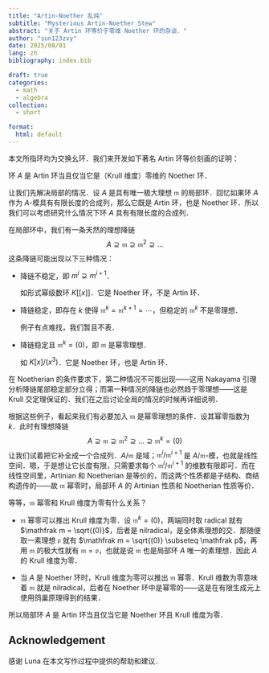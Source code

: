 ```yaml
---
title: "Artin-Noether 乱炖"
subtitle: "Mysterious Artin-Noether Stew"
abstract: "关于 Artin 环等价于零维 Noether 环的杂谈．"
author: "sun123zxy"
date: 2025/08/01
lang: zh
bibliography: index.bib

draft: true
categories:
  - math 
  - algebra
collection:
  - short

format:
  html: default
---
```


本文所指环均为交换幺环．我们来开发如下著名 Artin 环等价刻画的证明：

:::{#thm-artin-noether}

环 $A$ 是 Artin 环当且仅当它是（Krull 维度）零维的 Noether 环．
:::

让我们先解决局部的情况．设 $A$ 是具有唯一极大理想 $\mathfrak m$ 的局部环．回忆如果环 $A$ 作为 $A$-模具有有限长度的合成列，那么它既是 Artin 环，也是 Noether 环．所以我们可以考虑研究什么情况下环 $A$ 具有有限长度的合成列．

在局部环中，我们有一条天然的理想降链
$$
A \supseteq \mathfrak m \supseteq \mathfrak m^2 \supseteq \dots
$$
这条降链可能出现以下三种情况：

- 降链不稳定，即 $m^i \supsetneq m^{i+1}$．

  如形式幂级数环 $K[[x]]$．它是 Noether 环，不是 Artin 环．

- 降链稳定，即存在 $k$ 使得 $\mathfrak m^k = \mathfrak m^{k+1} = \cdots$，但稳定的 $\mathfrak m^k$ 不是零理想．

  例子有点难找，我们暂且不表．

- 降链稳定且 $\mathfrak m^k = (0)$，即 $\mathfrak m$ 是幂零理想．

  如 $K[x] / (x^3)$．它是 Noether 环，也是 Artin 环．

:::{.remark}

在 Noetherian 的条件要求下，第二种情况不可能出现——这用 Nakayama 引理分析降链尾部稳定部分立得；而第一种情况的降链也必然趋于零理想——这是 Krull 交定理保证的．我们在之后讨论全局的情况的时候再详细说明．
:::

根据这些例子，看起来我们有必要加入 $\mathfrak m$ 是幂零理想的条件．设其幂零指数为 $k$．此时有理想降链
$$
A \supseteq \mathfrak m \supseteq \mathfrak m^2 \supseteq \dots \supseteq \mathfrak m^k = (0)
$$
让我们试着把它补全成一个合成列．$A / \mathfrak m$ 是域；$\mathfrak m^i / \mathfrak m^{i+1}$ 是 $A / \mathfrak m$-模，也就是线性空间．嗯，于是想让它长度有限，只需要求每个 $\mathfrak m^i / \mathfrak m^{i+1}$ 的维数有限即可．而在线性空间里，Artinian 和 Noetherian 是等价的，而这两个性质都是子结构、商结构遗传的——故 $\mathfrak m$ 幂零时，局部环 $A$ 的 Artinian 性质和 Noetherian 性质等价．

等等，$\mathfrak m$ 幂零和 Krull 维度为零有什么关系？

- $\mathfrak m$ 幂零可以推出 Krull 维度为零．设 $\mathfrak m^k = (0)$，两端同时取 radical 就有 $\mathfrak m = \sqrt{(0)}$，后者是 nilradical，是全体素理想的交．那随便取一素理想 $\mathfrak p$ 就有 $\mathfrak m = \sqrt{(0)} \subseteq \mathfrak p$，再用 $\mathfrak m$ 的极大性就有 $\mathfrak m = \mathfrak p$，也就是说 $\mathfrak m$ 也是局部环 $A$ 唯一的素理想．因此 $A$ 的 Krull 维度为零．

- 当 $A$ 是 Noether 环时，Krull 维度为零可以推出 $\mathfrak m$ 幂零．Krull 维数为零意味着 $\mathfrak m$ 就是 nilradical，后者在 Noether 环中是幂零的——这是在有限生成元上使用鸽巢原理得到的结果．

所以局部环 $A$ 是 Artin 环当且仅当它是 Noether 环且 Krull 维度为零．

## Acknowledgement {.appendix}

感谢 Luna 在本文写作过程中提供的帮助和建议．